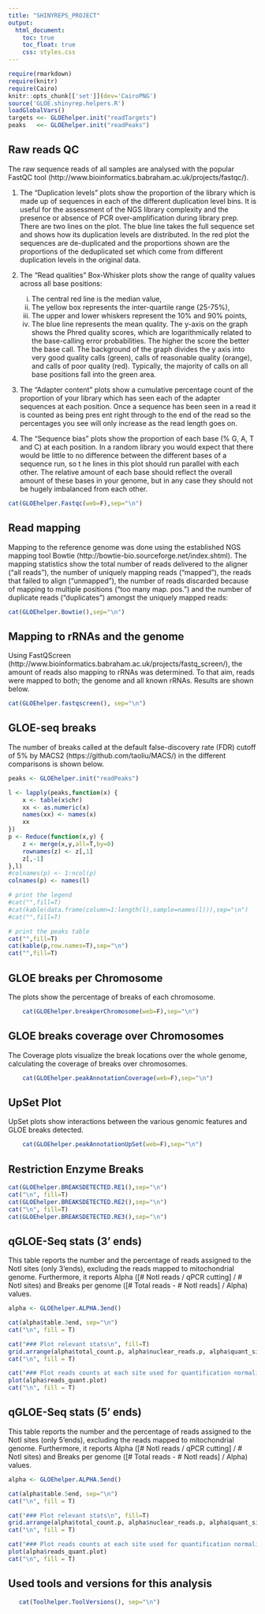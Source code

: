 ```yaml
---
title: "SHINYREPS_PROJECT"
output:
  html_document:
    toc: true
    toc_float: true
    css: styles.css
---
```


<div class="contentbox">

```r
require(rmarkdown)
require(knitr)
require(Cairo)                                                    
knitr::opts_chunk[['set']](dev='CairoPNG')
source('GLOE.shinyrep.helpers.R')
loadGlobalVars()
targets <<- GLOEhelper.init("readTargets")
peaks   <<- GLOEhelper.init("readPeaks")
``` 


## Raw reads QC ## {.tabset .tabset-pills}

The raw sequence reads of all samples are analysed with the popular FastQC tool (http://www.bioinformatics.babraham.ac.uk/projects/fastqc/).

1. The "Duplication levels" plots show the proportion of the library which is made up of sequences in each of the different duplication level bins. It is useful for the assessment of the NGS library complexity and the presence or absence of PCR over-amplification during library prep. There are two lines on the plot. The blue line takes the full sequence set and shows how its duplication levels are distributed. In the red plot the sequences are de-duplicated and the proportions shown are the proportions of the deduplicated set which come from different duplication levels in the original data.

2. The "Read qualities" Box-Whisker plots show the range of quality values across all base positions:
    (i) The central red line is the median value,
    (ii) The yellow box represents the inter-quartile range (25-75%),
    (iii) The upper and lower whiskers represent the 10% and 90% points,
    (iv) The blue line represents the mean quality.
The y-axis on the graph shows the Phred quality scores, which are logarithmically related to the base-calling error probabilities. The higher the score the better the base call. The background of the graph divides the y axis into very good quality calls (green), calls of reasonable quality (orange), and calls of poor quality (red). Typically, the majority of calls on all base positions fall into the green area.

3. The "Adapter content" plots show a cumulative percentage count of the proportion of your library which has seen each of the adapter sequences at each position. Once a sequence has been seen in a read it is counted as being pres
ent right through to the end of the read so the percentages you see will only increase as the read length goes on.

4. The "Sequence bias" plots show the proportion of each base (% G, A, T and C) at each position. In a random library you would expect that there would be little to no difference between the different bases of a sequence run, so t
he lines in this plot should run parallel with each other. The relative amount of each base should reflect the overall amount of these bases in your genome, but in any case they should not be hugely imbalanced from each other.
 
```r
cat(GLOEhelper.Fastqc(web=F),sep="\n")
```

## Read mapping ## {.tabset .tabset-pills}

Mapping to the reference genome was done using the established NGS mapping tool Bowtie (http://bowtie-bio.sourceforge.net/index.shtml). The mapping statistics show the total number of reads delivered to the aligner ("all reads"), the number of uniquely mapping reads ("mapped"), the reads that failed to align ("unmapped"), the number of reads discarded because of mapping to multiple positions ("too many map. pos.") and the number of duplicate reads ("duplicates") amongst the uniquely mapped reads:

```r
cat(GLOEhelper.Bowtie(),sep="\n")
```

## Mapping to rRNAs and the genome {.tabset .tabset-pills}

Using FastQScreen (http://www.bioinformatics.babraham.ac.uk/projects/fastq_screen/), the amount of reads also mapping to rRNAs was determined.
To that aim, reads were mapped to both; the genome and all known rRNAs. Results are shown below.

```r
cat(GLOEhelper.fastqscreen(), sep="\n")
```

## GLOE-seq breaks {.tabset .tabset-pills}

The number of breaks called at the default false-discovery rate (FDR) cutoff of 5% by MACS2 (https://github.com/taoliu/MACS/) in the different comparisons is shown below.

```r
peaks <- GLOEhelper.init("readPeaks")

l <- lapply(peaks,function(x) {
	x <- table(x$chr)
	xx <- as.numeric(x)
	names(xx) <- names(x)
	xx
})
p <- Reduce(function(x,y) {
	z <- merge(x,y,all=T,by=0)
	rownames(z) <- z[,1]
	z[,-1]
},l)
#colnames(p) <- 1:ncol(p)
colnames(p) <- names(l)

# print the legend
#cat("",fill=T)
#cat(kable(data.frame(column=1:length(l),sample=names(l))),sep="\n")
#cat("",fill=T)

# print the peaks table
cat("",fill=T)
cat(kable(p,row.names=T),sep="\n")
cat("",fill=T)
```

## GLOE breaks per Chromosome {.tabset .tabset-pills}

The plots show the percentage of breaks of each chromosome.

```r
    cat(GLOEhelper.breakperChromosome(web=F),sep="\n")
```

## GLOE breaks coverage over Chromosomes  {.tabset .tabset-pills}

The Coverage plots visualize the break locations over the whole genome, calculating the coverage of breaks over chromosomes. 

```r
    cat(GLOEhelper.peakAnnotationCoverage(web=F),sep="\n")
```

## UpSet Plot {.tabset .tabset-pills}

UpSet plots show interactions between the various genomic features and GLOE breaks detected.

```r
    cat(GLOEhelper.peakAnnotationUpSet(web=F),sep="\n")
```

## Restriction Enzyme Breaks {.tabset .tabset-pills}

```r
cat(GLOEhelper.BREAKSDETECTED.RE1(),sep="\n")
cat("\n", fill=T)
cat(GLOEhelper.BREAKSDETECTED.RE2(),sep="\n")
cat("\n", fill=T)
cat(GLOEhelper.BREAKSDETECTED.RE3(),sep="\n")
```

## qGLOE-Seq stats (3' ends) {.tabset .tabset-pills}

This table reports the number and the percentage of reads assigned to the NotI sites (only 3'ends), excluding the reads mapped to mitochondrial genome. Furthermore, it reports Alpha ([# NotI reads / qPCR cutting] / # NotI sites) and Breaks per genome ([# Total reads - # NotI reads] / Alpha) values.


```r
alpha <- GLOEhelper.ALPHA.3end()

cat(alpha$table.3end, sep="\n")
cat("\n", fill = T)

cat("### Plot relevant stats\n", fill=T)
grid.arrange(alpha$total_count.p, alpha$nuclear_reads.p, alpha$quant_site.p, alpha$breaks_genome.p, nrow = 2)
cat("\n", fill = T)

cat("### Plot reads counts at each site used for quantification normalized against total number of reads at all sites per sample\n", fill=T)
plot(alpha$reads_quant.plot)
cat("\n", fill = T)
```

## qGLOE-Seq stats (5' ends) {.tabset .tabset-pills}

This table reports the number and the percentage of reads assigned to the NotI sites (only 5'ends), excluding the reads mapped to mitochondrial genome. Furthermore, it reports Alpha ([# NotI reads / qPCR cutting] / # NotI sites) and Breaks per genome ([# Total reads - # NotI reads] / Alpha) values.

```r
alpha <- GLOEhelper.ALPHA.5end()

cat(alpha$table.5end, sep="\n")
cat("\n", fill = T)

cat("### Plot relevant stats\n", fill=T)
grid.arrange(alpha$total_count.p, alpha$nuclear_reads.p, alpha$quant_site.p, alpha$breaks_genome.p, nrow = 2)
cat("\n", fill = T)

cat("### Plot reads counts at each site used for quantification normalized against total number of reads at all sites per sample\n", fill=T)
plot(alpha$reads_quant.plot)
cat("\n", fill = T)
```

## Used tools and versions for this analysis
```r
   cat(Toolhelper.ToolVersions(), sep="\n")
```

</div>